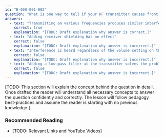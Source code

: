 ```yaml
---
id: "B-008-001-002"
question: "What is one way to tell if your HF transmitter causes front-end overload interference to a neighbour's receiver?"
answers:
  - text: "Transmitting on various frequencies produces similar interference"
    correct: true
    explanation: "[TODO: Draft explanation why answer is correct.]"
  - text: "Adding receiver shielding has no effect"
    correct: false
    explanation: "[TODO: Draft explanation why answer is incorrect.]"
  - text: "Interference is heard regardless of the volume setting on the receiver"
    correct: false
    explanation: "[TODO: Draft explanation why answer is incorrect.]"
  - text: "Adding a low-pass filter at the transmitter solves the problem"
    correct: false
    explanation: "[TODO: Draft explanation why answer is incorrect.]"
---
```


[TODO: This section will explain the concept behind the question in detail. Once drafted the reader will understand all necessary concepts to answer the question confidently and correctly. The lesson will follow pedagogy best-practices and assume the reader is starting with no previous knowledge.]

### Recommended Reading

- [TODO: Relevant Links and YouTube Videos]
